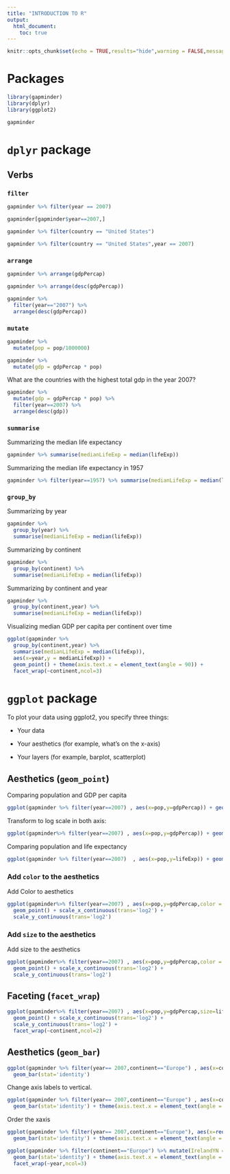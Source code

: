 ```yaml
---
title: "INTRODUCTION TO R"
output: 
  html_document:
    toc: true
---
```


```r
knitr::opts_chunk$set(echo = TRUE,results="hide",warning = FALSE,message=FALSE)
```

# Packages

```r
library(gapminder)
library(dplyr)
library(ggplot2)

gapminder


```


# `dplyr` package

## Verbs

### `filter`


```r
gapminder %>% filter(year == 2007)

gapminder[gapminder$year==2007,]
```


```r
gapminder %>% filter(country == "United States")
```


```r
gapminder %>% filter(country == "United States",year == 2007)
```


### `arrange`


```r
gapminder %>% arrange(gdpPercap)
```


```r
gapminder %>% arrange(desc(gdpPercap))
```


```r
gapminder %>%
  filter(year=="2007") %>% 
  arrange(desc(gdpPercap))
```


### `mutate`


```r
gapminder %>% 
  mutate(pop = pop/1000000)
```


```r
gapminder %>% 
  mutate(gdp = gdpPercap * pop)
```


What are the countries with the highest total gdp in the year 2007?

```r
gapminder %>% 
  mutate(gdp = gdpPercap * pop) %>% 
  filter(year==2007) %>% 
  arrange(desc(gdp))
```



### `summarise`

Summarizing the median life expectancy

```r
gapminder %>% summarise(medianLifeExp = median(lifeExp))
```


Summarizing the median life expectancy in 1957

```r
gapminder %>% filter(year==1957) %>% summarise(medianLifeExp = median(lifeExp))
```


### `group_by`


Summarizing by year


```r
gapminder %>% 
  group_by(year) %>% 
  summarise(medianLifeExp = median(lifeExp))

```


Summarizing by continent

```r
gapminder %>% 
  group_by(continent) %>% 
  summarise(medianLifeExp = median(lifeExp))

```


Summarizing by continent and year

```r
gapminder %>% 
  group_by(continent,year) %>% 
  summarise(medianLifeExp = median(lifeExp))

```


Visualizing median GDP per capita per continent over time


```r
ggplot(gapminder %>%
  group_by(continent,year) %>% 
  summarise(medianLifeExp = median(lifeExp)),
  aes(x=year,y = medianLifeExp)) +
  geom_point() + theme(axis.text.x = element_text(angle = 90)) +
  facet_wrap(~continent,ncol=3)
```













# `ggplot` package

To plot your data using ggplot2, you specify three things:

* Your data

* Your aesthetics (for example, what's on the x-axis)

* Your layers (for example, barplot, scatterplot)

## Aesthetics (`geom_point`)

Comparing population and GDP per capita


```r
ggplot(gapminder %>% filter(year==2007) , aes(x=pop,y=gdpPercap)) + geom_point()
```


Transform to log scale in both axis:

```r
ggplot(gapminder%>% filter(year==2007) , aes(x=pop,y=gdpPercap)) + geom_point() + coord_trans(x="log2", y="log2")
```


Comparing population and life expectancy

```r

ggplot(gapminder %>% filter(year==2007)  , aes(x=pop,y=lifeExp)) + geom_point() + coord_trans(x="log2", y="log2")
```


### Add `color` to the aesthetics

Add Color to aesthetics

```r
ggplot(gapminder%>% filter(year==2007) , aes(x=pop,y=gdpPercap,color = continent)) +
  geom_point() + scale_x_continuous(trans='log2') +
  scale_y_continuous(trans='log2')
```



### Add `size` to the aesthetics

Add size to the aesthetics 

```r
ggplot(gapminder%>% filter(year==2007) , aes(x=pop,y=gdpPercap,color = continent,size=lifeExp)) +
  geom_point() + scale_x_continuous(trans='log2') +
  scale_y_continuous(trans='log2')
```



## Faceting (`facet_wrap`)


```r
ggplot(gapminder%>% filter(year==2007) , aes(x=pop,y=gdpPercap,size=lifeExp)) +
  geom_point() + scale_x_continuous(trans='log2') +
  scale_y_continuous(trans='log2') +
  facet_wrap(~continent,ncol=2)
```


## Aesthetics (`geom_bar`)


```r
ggplot(gapminder %>% filter(year== 2007,continent=="Europe") , aes(x=country,y = gdpPercap)) +
  geom_bar(stat='identity') 
```


Change axis labels to vertical. 


```r
ggplot(gapminder %>% filter(year== 2007,continent=="Europe") , aes(x=country,y = gdpPercap)) +
  geom_bar(stat='identity') + theme(axis.text.x = element_text(angle = 90))
```


Order the xaxis

```r
ggplot(gapminder %>% filter(year== 2007,continent=="Europe"), aes(x=reorder(country,-gdpPercap),y = gdpPercap)) +
  geom_bar(stat='identity') + theme(axis.text.x = element_text(angle = 90))
```




```r
ggplot(gapminder %>% filter(continent=="Europe") %>% mutate(IrelandYN = country=="Ireland"), aes(x=country,y = gdpPercap,color = IrelandYN)) +
  geom_bar(stat='identity') + theme(axis.text.x = element_text(angle = 90)) +
  facet_wrap(~year,ncol=3)
```
